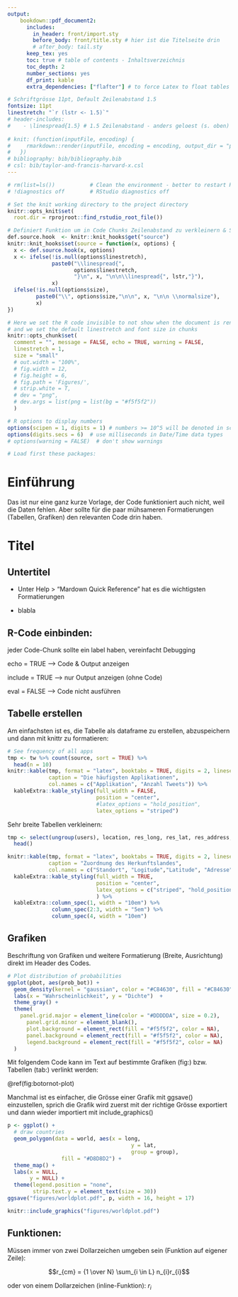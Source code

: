 ```yaml
---
output: 
    bookdown::pdf_document2:
      includes:
        in_header: front/import.sty
        before_body: front/title.sty # hier ist die Titelseite drin
        # after_body: tail.sty
      keep_tex: yes
      toc: true # table of contents - Inhaltsverzeichnis
      toc_depth: 2
      number_sections: yes
      df_print: kable
      extra_dependencies: ["flafter"] # to force Latex to float tables and figures forward

# Schriftgrösse 11pt, Default Zeilenabstand 1.5
fontsize: 11pt
linestretch: "`r (lstr <- 1.5)`" 
# header-includes:
#    - \linespread{1.5} # 1.5 Zeilenabstand - anders geloest (s. oben)
      
# knit: (function(inputFile, encoding) {
#     rmarkdown::render(inputFile, encoding = encoding, output_dir = "publication")
#   })
# bibliography: bib/bibliography.bib
# csl: bib/taylor-and-francis-harvard-x.csl
---
```


```r
# rm(list=ls())           # Clean the environment - better to restart R before knitting
# !diagnostics off        # RStudio diagnostics off

# Set the knit working directory to the project directory
knitr::opts_knit$set(
  root.dir = rprojroot::find_rstudio_root_file())

# Definiert Funktion um in Code Chunks Zeilenabstand zu verkleinern & Schriftgrösse zu ändern
def.source.hook  <- knitr::knit_hooks$get("source")
knitr::knit_hooks$set(source = function(x, options) {
  x <- def.source.hook(x, options)
  x <- ifelse(!is.null(options$linestretch),
              paste0("\\linespread{", 
                     options$linestretch,
                     "}\n", x, "\n\n\\linespread{", lstr,"}"),
              x)
  ifelse(!is.null(options$size),
         paste0("\\", options$size,"\n\n", x, "\n\n \\normalsize"),
         x)
})

# Here we set the R code invisible to not show when the document is rendered
# and we set the default linestretch and font size in chunks
knitr::opts_chunk$set(
  comment = "", message = FALSE, echo = TRUE, warning = FALSE,
  linestretch = 1, 
  size = "small"
  # out.width = "100%",
  # fig.width = 12,
  # fig.height = 6,
  # fig.path = 'Figures/',
  # strip.white = T,
  # dev = "png",
  # dev.args = list(png = list(bg = "#f5f5f2"))
  )

# R options to display numbers
options(scipen = 1, digits = 1) # numbers >= 10^5 will be denoted in scientific notation, and rounded to 1 digit
options(digits.secs = 6)  # use milliseconds in Date/Time data types
# options(warning = FALSE)  # don't show warnings
```


```r
# Load first these packages:

```

\newpage

# Einführung 

Das ist nur eine ganz kurze Vorlage, der Code funktioniert auch nicht, weil die Daten fehlen. Aber sollte für die paar mühsameren Formatierungen (Tabellen, Grafiken) den relevanten Code drin haben.  

# Titel

## Untertitel

* Unter Help > "Mardown Quick Reference" hat es die wichtigsten Formatierungen

* blabla

## R-Code einbinden:

jeder Code-Chunk sollte ein label haben, vereinfacht Debugging

echo = TRUE --> Code & Output anzeigen

include = TRUE --> nur Output anzeigen (ohne Code)

eval = FALSE --> Code nicht ausführen 


## Tabelle erstellen

Am einfachsten ist es, die Tabelle als dataframe zu erstellen, abzuspeichern und dann mit knittr zu formatieren:

```r
# See frequency of all apps
tmp <- tw %>% count(source, sort = TRUE) %>% 
  head(n = 10)
knitr::kable(tmp, format = "latex", booktabs = TRUE, digits = 2, linesep = "",
             caption = "Die häufigsten Applikationen",
             col.names = c("Applikation", "Anzahl Tweets")) %>%
  kableExtra::kable_styling(full_width = FALSE, 
                            position = "center",
                            #latex_options = "hold_position",
                            latex_options = "striped")
```

Sehr breite Tabellen verkleinern:

```r
tmp <- select(ungroup(users), location, res_long, res_lat, res_address, res_country) %>% 
  head()

knitr::kable(tmp, format = "latex", booktabs = TRUE, digits = 2, linesep = "",
             caption = "Zuordnung des Herkunftslandes",
             col.names = c("Standort", "Logitude","Latitude", "Adresse", "Land")) %>%
  kableExtra::kable_styling(full_width = TRUE, 
                            position = "center",
                            latex_options = c("striped", "hold_position")
                            ) %>%
  kableExtra::column_spec(1, width = "10em") %>%
              column_spec(2:3, width = "5em") %>%
              column_spec(4, width = "10em")
```

## Grafiken

Beschriftung von Grafiken und weitere Formatierung (Breite, Ausrichtung) direkt im Header des Codes.

```r
# Plot distribution of probabilities
ggplot(pbot, aes(prob_bot)) + 
  geom_density(kernel = "gaussian", color = "#C84630", fill = "#C84630", alpha = 0.3) +
  labs(x = "Wahrscheinlichkeit", y = "Dichte")  + 
  theme_gray() +
  theme(
    panel.grid.major = element_line(color = "#DDDDDA", size = 0.2),
      panel.grid.minor = element_blank(),
      plot.background = element_rect(fill = "#f5f5f2", color = NA), 
      panel.background = element_rect(fill = "#f5f5f2", color = NA), 
      legend.background = element_rect(fill = "#f5f5f2", color = NA)
  )
```

Mit folgendem Code kann im Text auf bestimmte Grafiken (fig:) bzw. Tabellen (tab:) verlinkt werden:

\@ref(fig:botornot-plot)

Manchmal ist es einfacher, die Grösse einer Grafik mit ggsave() einzustellen, sprich die Grafik wird zuerst mit der richtige Grösse exportiert und dann wieder importiert mit include_graphics() 

```r
p <- ggplot() + 
  # draw countries
  geom_polygon(data = world, aes(x = long, 
                                       y = lat, 
                                       group = group), 
                 fill = "#D8D8D2") +
  theme_map() +
  labs(x = NULL,
       y = NULL) +
  theme(legend.position = "none",
        strip.text.y = element_text(size = 30))
ggsave("figures/worldplot.pdf", p, width = 16, height = 17)
```

```r
knitr::include_graphics("figures/worldplot.pdf")
```

## Funktionen:

Müssen immer von zwei Dollarzeichen umgeben sein (Funktion auf eigener Zeile): 

$$r_{cm} = {1 \over N} \sum_{i \in L} n_{i}r_{i}$$

oder von einem Dollarzeichen (inline-Funktion): $r_{i}$

